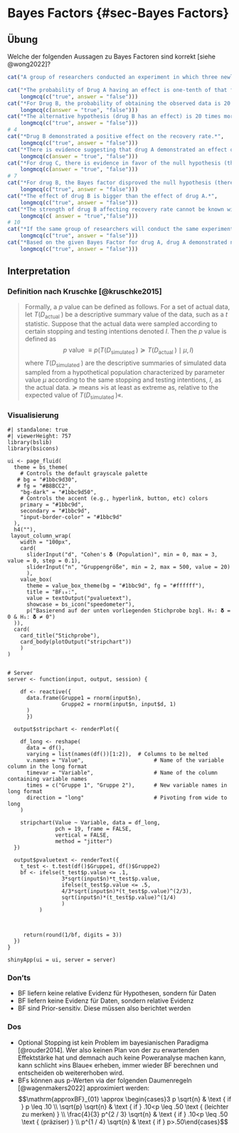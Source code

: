 # Bayes Factors {#sec-Bayes Factors}

## Übung
::: {.webex-check .webex-box}

Welche der folgenden Aussagen zu Bayes Factoren sind korrekt [siehe @wong2022]?



```r
cat("A group of researchers conducted an experiment in which three newly developed drugs for a deadly virus have been compared to a control group. The dependent variable is the recovery rate, the null hypothesis posits that the drug does not influence the recovery rate while the alternative hypothesis posits the drug does influence the recovery rate. After the experiment, two-sided Bayesian t-tests with a default prior were conducted. For drug A, it was found that BF10 is 2 while for drug B BF10 of 20 was found. For drug C, BF10 of 0.1 was found. <br> <br>")

cat("*The probability of Drug A having an effect is one-tenth of that for drug B.*", 
    longmcq(c("true", answer = "false")))
cat("*For Drug B, the probability of obtaining the observed data is 20 times higher under the alternative than under the null.*", 
    longmcq(c(answer = "true", "false")))
cat("*The alternative hypothesis (drug B has an effect) is 20 times more probable than the null hypothesis (drug B has no effect).*", 
    longmcq(c("true", answer = "false")))
# 4
cat("*Drug B demonstrated a positive effect on the recovery rate.*", 
    longmcq(c("true", answer = "false")))
cat("*There is evidence suggesting that drug A demonstrated an effect on the recovery rate relative to the null hypothesis (there is no effect).*", 
    longmcq(c(answer = "true", "false")))
cat("*For drug C, there is evidence in favor of the null hypothesis (there is no effect).*", 
    longmcq(c(answer = "true", "false")))
# 7
cat("*For drug B, the Bayes factor disproved the null hypothesis (there is no effect).*", 
    longmcq(c("true", answer = "false")))
cat("*The effect of drug B is bigger than the effect of drug A.*", 
    longmcq(c("true", answer = "false")))
cat("*The strength of drug B affecting recovery rate cannot be known with the given information.*", 
    longmcq(c( answer = "true","false")))
# 10
cat("*If the same group of researchers will conduct the same experiment repeatedly, they can be expected to find the presence of the effect from drug B in 20 out of 21 times.*", 
    longmcq(c("true", answer = "false")))
cat("*Based on the given Bayes Factor for drug A, drug A demonstrated no effect since the Bayes Factor is smaller than 3.*", 
    longmcq(c("true", answer = "false")))
```

:::

## Interpretation
### Definition nach Kruschke [@kruschke2015]

> Formally, a $p$ value can be defined as follows. For a set of actual data, let $T\left(D_{\text {actual }}\right)$ be a descriptive summary value of the data, such as a $t$ statistic. Suppose that the actual data were sampled according to certain stopping and testing intentions denoted $I$. Then the $p$ value is defined as
$$
p \text { value } \equiv p\left(T\left(D_{\text {simulated }}\right) \succeq T\left(D_{\text {actual }}\right) \mid \mu, I\right)
$$
where $T\left(D_{\text {simulated }}\right)$ are the descriptive summaries of simulated data sampled from a hypothetical population characterized by parameter value $\mu$ according to the same stopping and testing intentions, $I$, as the actual data. $\succeq$ means »is at least as extreme as, relative to the expected value of $T\left(D_{\text {simulated }}\right)$«. 

### Visualisierung
```shinylive-r
#| standalone: true
#| viewerHeight: 757
library(bslib)
library(bsicons)

ui <- page_fluid(
  theme = bs_theme(
    # Controls the default grayscale palette
   # bg = "#1bbc9d30",
   # fg = "#B8BCC2",
    "bg-dark" = "#1bbc9d50",
    # Controls the accent (e.g., hyperlink, button, etc) colors
    primary = "#1bbc9d",
    secondary = "#1bbc9d",
    "input-border-color" = "#1bbc9d"
  ),
  h4(""),
 layout_column_wrap(
    width = "100px",
    card(
      sliderInput("d", "Cohen's 𝛅 (Population)", min = 0, max = 3, value = 0, step = 0.1),
      sliderInput("n", "Gruppengröße", min = 2, max = 500, value = 20)
      ),
    value_box(
      theme = value_box_theme(bg = "#1bbc9d", fg = "#ffffff"),
      title = "BF₁₀:",
      value = textOutput("pvaluetext"),
      showcase = bs_icon("speedometer"),
      p("Basierend auf der unten vorliegenden Stichprobe bzgl. H₀: 𝛅 = 0 & H₁: 𝛅 ≠ 0")
  )),
  card(
    card_title("Stichprobe"),
    card_body(plotOutput("stripchart"))
    )
)


# Server
server <- function(input, output, session) {
  
    df <- reactive({
      data.frame(Gruppe1 = rnorm(input$n), 
                 Gruppe2 = rnorm(input$n, input$d, 1)
      )
      })
  
  output$stripchart <- renderPlot({

    df_long <- reshape(
      data = df(),
      varying = list(names(df())[1:2]),  # Columns to be melted
      v.names = "Value",                      # Name of the variable column in the long format
      timevar = "Variable",                   # Name of the column containing variable names
      times = c("Gruppe 1", "Gruppe 2"),      # New variable names in long format
      direction = "long"                      # Pivoting from wide to long
    )
    
    stripchart(Value ~ Variable, data = df_long,
               pch = 19, frame = FALSE, 
               vertical = FALSE,
               method = "jitter")
  })
  
  output$pvaluetext <- renderText({
    t_test <- t.test(df()$Gruppe1, df()$Gruppe2)
    bf <- ifelse(t_test$p.value <= .1, 
                 3*sqrt(input$n)*t_test$p.value,
                 ifelse(t_test$p.value <= .5, 
                 4/3*sqrt(input$n)*(t_test$p.value)^(2/3),
                 sqrt(input$n)*(t_test$p.value)^(1/4)
                 )
          )
    
                 
                 
     return(round(1/bf, digits = 3))
  })
}

shinyApp(ui = ui, server = server)

```


### Don'ts
* BF liefern keine relative Evidenz für Hypothesen, sondern für Daten
* BF liefern keine Evidenz für Daten, sondern relative Evidenz
* BF sind Prior-sensitiv. Diese müssen also berichtet werden

### Dos
* Optional Stopping ist kein Problem im bayesianischen Paradigma [@rouder2014]. Wer also keinen Plan von der zu erwartenden Effektstärke hat und demnach auch keine Poweranalyse machen kann, kann schlicht »ins Blaue« erheben, immer wieder BF berechnen und entscheiden ob weitererhoben wird.
* BFs können aus p-Werten via der folgenden Daumenregeln [@wagenmakers2022] approximiert werden:
$$\mathrm{approxBF}_{01} \approx \begin{cases}3 p \sqrt{n} & \text { if } p \leq .10 \\ \sqrt{p} \sqrt{n} & \text { if } .10<p \leq .50 \text { (leichter zu merken) } \\ \frac{4}{3} p^{2 / 3} \sqrt{n} & \text { if } .10<p \leq .50 \text { (präziser) } \\ p^{1 / 4} \sqrt{n} & \text { if } p>.50\end{cases}$$

